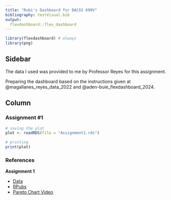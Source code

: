 ```yaml
---
title: "Rubi's Dashboard for DACSS 690V"
bibliography: testVisual.bib
output: 
  flexdashboard::flex_dashboard
---
```


```r
library(flexdashboard) # always
library(png)
```

## Sidebar {.sidebar}

The data I used was provided to me by Professor Reyes for this assignment.


Preparing the dashboard based on the instructions given at @magallanes_reyes_data_2022 and @aden-buie_flexdashboard_2024.

## Column {.tabset .tabset-fade}


### Assignment #1

```r

# saving the plot
plot <- readRDS(file = "Assignment1.rds")

# printing
print(plot)

```


### References 
**Assignment 1**

- [Data](https://dacss-visual.github.io/tabular_univar_num/)
- [RPubs](https://rpubs.com/dav1d00/ggpareto)
- [Pareto Chart Video](https://www.youtube.com/watch?v=IX0QvffX9n0&ab_channel=stikpet)